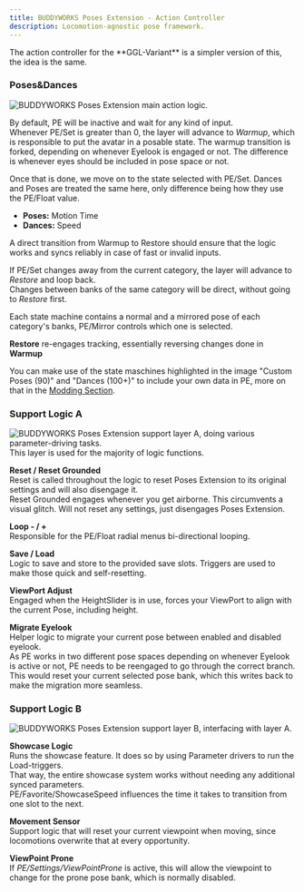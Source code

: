 ```yaml
---
title: BUDDYWORKS Poses Extension - Action Controller
description: Locomotion-agnostic pose framework.
---
```


<Aside>The action controller for the **GGL-Variant** is a simpler version of this, the idea is the same.</Aside>

### Poses&Dances
![BUDDYWORKS Poses Extension main action logic.](./img/003.png)  

By default, PE will be inactive and wait for any kind of input.  
Whenever PE/Set is greater than 0, the layer will advance to *Warmup*, which is responsible to put the avatar in a posable state. The warmup transition is forked, depending on whenever Eyelook is engaged or not. The difference is whenever eyes should be included in pose space or not.

Once that is done, we move on to the state selected with PE/Set. Dances and Poses are treated the same here, only difference being how they use the PE/Float value.
- **Poses:** Motion Time
- **Dances:** Speed

A direct transition from Warmup to Restore should ensure that the logic works and syncs reliably in case of fast or invalid inputs.

If PE/Set changes away from the current category, the layer will advance to *Restore* and loop back.  
Changes between banks of the same category will be direct, without going to *Restore* first.  

Each state machine contains a normal and a mirrored pose of each category's banks, PE/Mirror controls which one is selected.

**Restore** re-engages tracking, essentially reversing changes done in **Warmup**

You can make use of the state maschines highlighted in the image "Custom Poses (90)" and "Dances (100+)" to include your own data in PE, more on that in the [Modding Section](/posesextension/modding).

### Support Logic A
![BUDDYWORKS Poses Extension support layer A, doing various parameter-driving tasks.](./img/004.png)  
This layer is used for the majority of logic functions.

**Reset / Reset Grounded**  
Reset is called throughout the logic to reset Poses Extension to its original settings and will also disengage it.  
Reset Grounded engages whenever you get airborne. This circumvents a visual glitch. Will not reset any settings, just disengages Poses Extension.

**Loop - / +**  
Responsible for the PE/Float radial menus bi-directional looping.

**Save / Load**  
Logic to save and store to the provided save slots.
Triggers are used to make those quick and self-resetting.

**ViewPort Adjust**  
Engaged when the HeightSlider is in use, forces your ViewPort to align with the current Pose, including height.

**Migrate Eyelook**  
Helper logic to migrate your current pose between enabled and disabled eyelook.  
As PE works in two different pose spaces depending on whenever Eyelook is active or not, PE needs to be reengaged to go through the correct branch. This would reset your current selected pose bank, which this writes back to make the migration more seamless.

### Support Logic B
![BUDDYWORKS Poses Extension support layer B, interfacing with layer A.](./img/005.png) 

**Showcase Logic**  
Runs the showcase feature. It does so by using Parameter drivers to run the Load-triggers.  
That way, the entire showcase system works without needing any additional synced parameters.  
PE/Favorite/ShowcaseSpeed influences the time it takes to transition from one slot to the next.

**Movement Sensor**  
Support logic that will reset your current viewpoint when moving, since locomotions overwrite that at every opportunity.

**ViewPoint Prone**  
If *PE/Settings/ViewPointProne* is active, this will allow the viewpoint to change for the prone pose bank, which is normally disabled.
